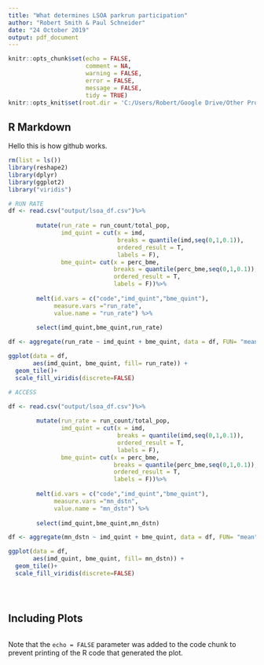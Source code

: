 ```yaml
---
title: "What determines LSOA parkrun participation"
author: "Robert Smith & Paul Schneider"
date: "24 October 2019"
output: pdf_document
---
```


```r
knitr::opts_chunk$set(echo = FALSE, 
                      comment = NA, 
                      warning = FALSE, 
                      error = FALSE, 
                      message = FALSE, 
                      tidy = TRUE)
knitr::opts_knit$set(root.dir = 'C:/Users/Robert/Google Drive/Other Projects/PARKRUN/DoPE')


```

## R Markdown
Hello this is how github works.
```r

rm(list = ls())
library(reshape2)
library(dplyr)
library(ggplot2)
library("viridis")

# RUN RATE
df <- read.csv("output/lsoa_df.csv")%>% 
  
        mutate(run_rate = run_count/total_pop,
               imd_quint = cut(x = imd,
                               breaks = quantile(imd,seq(0,1,0.1)),
                               ordered_result = T,
                               labels = F),
               bme_quint= cut(x = perc_bme,
                              breaks = quantile(perc_bme,seq(0,1,0.1)),
                              ordered_result = T,
                              labels = F))%>%
                 
        melt(id.vars = c("code","imd_quint","bme_quint"),
             measure.vars ="run_rate", 
             value.name = "run_rate") %>%
  
        select(imd_quint,bme_quint,run_rate)

df <- aggregate(run_rate ~ imd_quint + bme_quint, data = df, FUN= "mean" )

ggplot(data = df,
       aes(imd_quint, bme_quint, fill= run_rate)) + 
  geom_tile()+
  scale_fill_viridis(discrete=FALSE)

# ACCESS

df <- read.csv("output/lsoa_df.csv")%>% 
  
        mutate(run_rate = run_count/total_pop,
               imd_quint = cut(x = imd,
                               breaks = quantile(imd,seq(0,1,0.1)),
                               ordered_result = T,
                               labels = F),
               bme_quint= cut(x = perc_bme,
                              breaks = quantile(perc_bme,seq(0,1,0.1)),
                              ordered_result = T,
                              labels = F))%>%
                 
        melt(id.vars = c("code","imd_quint","bme_quint"),
             measure.vars ="mn_dstn", 
             value.name = "mn_dstn") %>%
  
        select(imd_quint,bme_quint,mn_dstn)

df <- aggregate(mn_dstn ~ imd_quint + bme_quint, data = df, FUN= "mean" )

ggplot(data = df,
       aes(imd_quint, bme_quint, fill= mn_dstn)) + 
  geom_tile()+
  scale_fill_viridis(discrete=FALSE)





```

## Including Plots



```r

```

Note that the `echo = FALSE` parameter was added to the code chunk to prevent printing of the R code that generated the plot.
